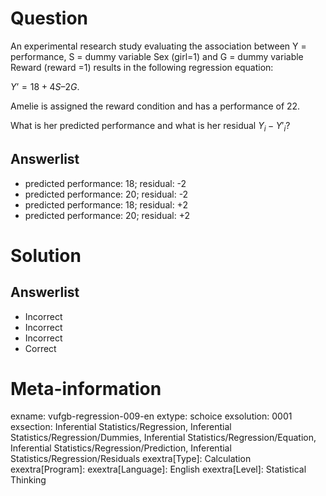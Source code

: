 Question
========

An experimental research study evaluating the association between Y = performance, S = dummy variable Sex (girl=1) and G = dummy variable Reward (reward =1) results in the following regression equation:  

$Y’ = 18+4S–2G$. 

Amelie is assigned the reward condition and has a performance of 22.

What is her predicted performance and what is her residual $Y_{i}-Y'_{i}$?
  
Answerlist
----------
* predicted performance: 18; residual: -2
* predicted performance: 20; residual: -2
* predicted performance: 18; residual: +2
* predicted performance: 20; residual: +2

Solution
========

Answerlist
----------
* Incorrect
* Incorrect
* Incorrect
* Correct

Meta-information
================
exname: vufgb-regression-009-en
extype: schoice
exsolution: 0001
exsection: Inferential Statistics/Regression, Inferential Statistics/Regression/Dummies, Inferential Statistics/Regression/Equation, Inferential Statistics/Regression/Prediction, Inferential Statistics/Regression/Residuals
exextra[Type]: Calculation
exextra[Program]: 
exextra[Language]: English
exextra[Level]: Statistical Thinking
